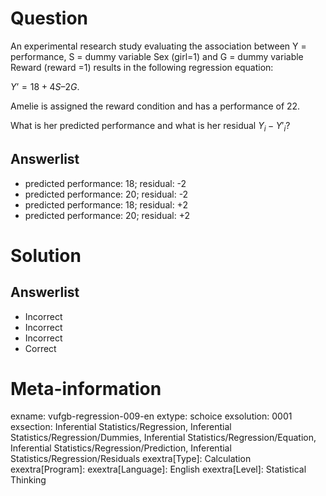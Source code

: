 Question
========

An experimental research study evaluating the association between Y = performance, S = dummy variable Sex (girl=1) and G = dummy variable Reward (reward =1) results in the following regression equation:  

$Y’ = 18+4S–2G$. 

Amelie is assigned the reward condition and has a performance of 22.

What is her predicted performance and what is her residual $Y_{i}-Y'_{i}$?
  
Answerlist
----------
* predicted performance: 18; residual: -2
* predicted performance: 20; residual: -2
* predicted performance: 18; residual: +2
* predicted performance: 20; residual: +2

Solution
========

Answerlist
----------
* Incorrect
* Incorrect
* Incorrect
* Correct

Meta-information
================
exname: vufgb-regression-009-en
extype: schoice
exsolution: 0001
exsection: Inferential Statistics/Regression, Inferential Statistics/Regression/Dummies, Inferential Statistics/Regression/Equation, Inferential Statistics/Regression/Prediction, Inferential Statistics/Regression/Residuals
exextra[Type]: Calculation
exextra[Program]: 
exextra[Language]: English
exextra[Level]: Statistical Thinking
